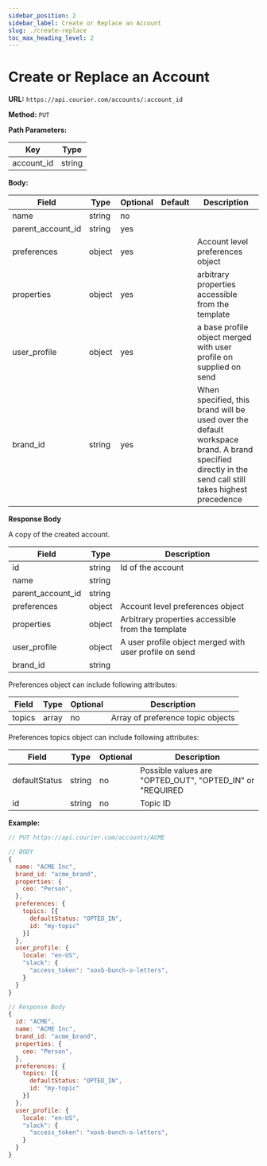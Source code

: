 ```yaml
---
sidebar_position: 2
sidebar_label: Create or Replace an Account
slug: ./create-replace
toc_max_heading_level: 2
---
```


# Create or Replace an Account

**URL:** `https://api.courier.com/accounts/:account_id`

**Method:** `PUT`

**Path Parameters:**

| Key        | Type   |
| ---------- | ------ |
| account_id | string |

**Body:**

| Field             | Type   | Optional | Default | Description                                                                                                                                          |
| ----------------- | ------ | -------- | ------- | ---------------------------------------------------------------------------------------------------------------------------------------------------- |
| name              | string | no       |         |                                                                                                                                                      |
| parent_account_id | string | yes      |         |                                                                                                                                                      |
| preferences       | object | yes      |         | Account level preferences object                                                                                                                     |
| properties        | object | yes      |         | arbitrary properties accessible from the template                                                                                                    |
| user_profile      | object | yes      |         | a base profile object merged with user profile on supplied on send                                                                                   |
| brand_id          | string | yes      |         | When specified, this brand will be used over the default workspace brand. A brand specified directly in the send call still takes highest precedence |

**Response Body**

A copy of the created account.

| Field             | Type   | Description                                            |
| ----------------- | ------ | ------------------------------------------------------ |
| id                | string | Id of the account                                      |
| name              | string |                                                        |
| parent_account_id | string |                                                        |
| preferences       | object | Account level preferences object                       |
| properties        | object | Arbitrary properties accessible from the template      |
| user_profile      | object | A user profile object merged with user profile on send |
| brand_id          | string |                                                        |

Preferences object can include following attributes:

| Field  | Type  | Optional | Description                       |
| ------ | ----- | -------- | --------------------------------- |
| topics | array | no       | Array of preference topic objects |

Preferences topics object can include following attributes:

| Field         | Type   | Optional | Description                                              |
| ------------- | ------ | -------- | -------------------------------------------------------- |
| defaultStatus | string | no       | Possible values are "OPTED_OUT", "OPTED_IN" or "REQUIRED |
| id            | string | no       | Topic ID                                                 |

**Example:**

```js
// PUT https://api.courier.com/accounts/ACME

// BODY
{
  name: "ACME Inc",
  brand_id: "acme_brand",
  properties: {
    ceo: "Person",
  },
  preferences: {
    topics: [{
      defaultStatus: "OPTED_IN",
      id: "my-topic"
    }]
  },
  user_profile: {
    locale: "en-US",
    "slack": {
      "access_token": "xoxb-bunch-o-letters",
    }
  }
}

// Response Body
{
  id: "ACME",
  name: "ACME Inc",
  brand_id: "acme_brand",
  properties: {
    ceo: "Person",
  },
  preferences: {
    topics: [{
      defaultStatus: "OPTED_IN",
      id: "my-topic"
    }]
  },
  user_profile: {
    locale: "en-US",
    "slack": {
      "access_token": "xoxb-bunch-o-letters",
    }
  }
}
```
